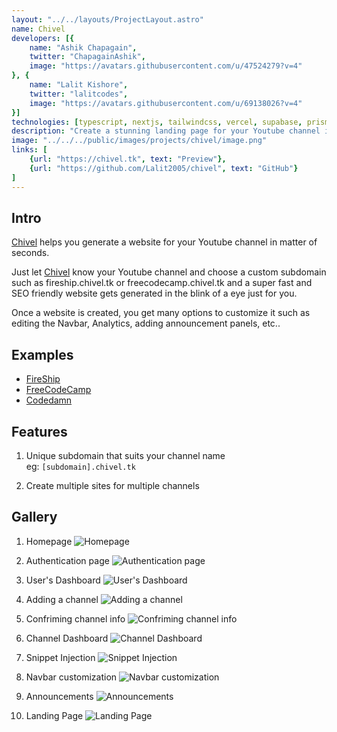 ```yaml
---
layout: "../../layouts/ProjectLayout.astro"
name: Chivel
developers: [{
    name: "Ashik Chapagain",
    twitter: "ChapagainAshik",
    image: "https://avatars.githubusercontent.com/u/47524279?v=4"
}, {
    name: "Lalit Kishore",
    twitter: "lalitcodes",
    image: "https://avatars.githubusercontent.com/u/69138026?v=4"
}]
technologies: [typescript, nextjs, tailwindcss, vercel, supabase, prisma ]
description: "Create a stunning landing page for your Youtube channel in seconds"
image: "../../../public/images/projects/chivel/image.png"
links: [
    {url: "https://chivel.tk", text: "Preview"},
    {url: "https://github.com/Lalit2005/chivel", text: "GitHub"}
]
---
```


## Intro

[Chivel](https://chivel.tk) helps you generate a website for your Youtube channel in matter of seconds.

Just let [Chivel](https://chivel.tk) know your Youtube channel and choose a custom subdomain such as fireship.chivel.tk or freecodecamp.chivel.tk and a super fast and SEO friendly website gets generated in the blink of a eye just for you.

Once a website is created, you get many options to customize it such as editing the Navbar, Analytics, adding announcement panels, etc..


## Examples

- [FireShip](https://fireship.chivel.tk)
- [FreeCodeCamp](https://freecodecamp.chivel.tk)
- [Codedamn](https://codedamn.chivel.tk)


## Features

1. Unique subdomain that suits your channel name <br/>
eg: `[subdomain].chivel.tk`

2. Create multiple sites for multiple channels

## Gallery

1. Homepage
![Homepage](/images/projects/chivel/g1.png)

2. Authentication page
![Authentication page](/images/projects/chivel/g2.png)

3. User's Dashboard
![User's Dashboard](/images/projects/chivel/g3.png)

4. Adding a channel
![Adding a channel](/images/projects/chivel/g4.png)

5. Confriming channel info
![Confriming channel info](/images/projects/chivel/g5.png)

6. Channel Dashboard
![Channel Dashboard](/images/projects/chivel/g6.png)

7. Snippet Injection
![Snippet Injection](/images/projects/chivel/g7.png)

8. Navbar customization
![Navbar customization](/images/projects/chivel/g8.png)

9. Announcements
![Announcements](/images/projects/chivel/g9.png)

10. Landing Page
![Landing Page](/images/projects/chivel/g10.png)